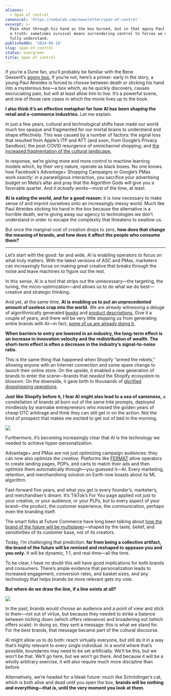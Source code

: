 ```yaml
---
aliases:
  - Span of control
canonical: 'https://nebulab.com/newsletter/span-of-control'
excerpt: >-
  Pain shot through his hand as the box burned, but in that agony Paul glimpsed
  a truth: sometimes survival means surrendering control to forces we don't
  fully understand.
publishedOn: '2024-06-10'
slug: span-of-control
status: evergreen
title: Span of control
---
```

If you’re a Dune fan, you’ll probably be familiar with the Bene Gesserit’s [agony box.](https://www.youtube.com/watch?v=5y4PMUD2KjY&ab_channel=4KHDRMedia) If you’re not, here’s a primer: early in the story, a young Paul Atreides is forced to choose between death or sticking his hand into a mysterious box—a box which, as he quickly discovers, causes excruciating pain, but will at least allow him to live. It’s a powerful scene, and one of those rare cases in which the movie lives up to the book.

**I also think it’s an effective metaphor for how AI has been shaping the retail and e-commerce industries.** Let me explain.

In just a few years, cultural and technological shifts have made our world much too opaque and fragmented for our mortal brains to understand and shape effectively. This was caused by a number of factors: the signal loss that resulted from Apple’s ITP and ATT (and soon, from Google’s Privacy Sandbox); the post-COVID resurgence of omnichannel shopping; and [the increased fragmentation of the cultural landscape.](https://quick.study/soloculture-1)

In response, we’re giving more and more control to machine learning models which, by their very nature, operate as black boxes. No one knows how Facebook’s Advantage+ Shopping Campaigns or Google’s PMax work *exactly*: in a parareligious interaction, you sacrifice your advertising budget on Meta’s altar and pray that the Algorithm Gods will give you a favorable quarter. And *it actually works*—most of the time, at least.

**AI is eating the world, and for a good reason:** it is now necessary to make sense of and imprint ourselves onto an increasingly messy world. Much like Paul Atreides sticking his hand in the box because the alternative is a horrible death, we’re giving away our agency to technologies we don’t understand in order to escape the complexity that threatens to swallow us.

But once the marginal cost of creation drops to zero, **how does that change the meaning of brands, and how does it affect the people who consume them?**

---

Let’s start with the good: far and wide, AI is enabling operators to focus on what truly matters. With the latest versions of ASC and PMax, marketers can increasingly focus on making great creative that breaks through the noise and leave machines to figure out the rest.

In this sense, AI is a tool that strips out the unnecessary—the targeting, the tuning, the micro-optimization—and allows us to do what we do best—creative and strategic thinking.

And yet, at the same time, **AI is enabling us to put an unprecedented amount of useless crap into the world.** We are already witnessing a deluge of algorithmically generated [books](https://garymarcus.substack.com/p/the-imminent-enshittification-of) and [product descriptions.](https://futurism.com/amazon-products-ai-generated) Give it a couple of years, and there will be very little stopping us from generating entire brands with AI—in fact, [some of us are already doing it.](https://pod.link/679570743/episode/e8651b892fd7774b04aabffbd7e3db6b)

**When barriers to entry are lowered in an industry, the long-term effect is an increase in innovation velocity and the redistribution of wealth. The short-term effect is often a decrease in the industry’s signal-to-noise ratio.**

This is the same thing that happened when Shopify “armed the rebels,” allowing anyone with an Internet connection and some spare change to launch their online store. On the upside, it enabled a new generation of brands to enter the scene—brands that *needed* the Shopify ecosystem to blossom. On the downside, it gave birth to thousands of [glorified dropshipping operations](https://nebulab.com/newsletter/maslow-and-brands).

**Just like Shopify before it, I fear AI might also lead to a sea of sameness,** a constellation of brands all born out of the same trite prompts, deployed mindlessly by wannabe entrepreneurs who missed the golden years of cheap DTC arbitrage and think they can still get in on the action. Not the kind of prospect that makes me excited to get out of bed in the morning.

[![](https://mcusercontent.com/679f4835b2683d59bc5762ec3/images/2733277f-96ee-4e38-bf05-665f6d3662f3.jpg)](https://twitter.com/CarissaVeliz/status/1691357305533554688)

Furthermore, it’s becoming increasingly clear that AI is the technology we needed to achieve hyper-personalization.

Advantage+ and PMax are not just optimizing campaign audiences: they can now also optimize *the creative.* Platforms like [FERMÀT](https://www.fermatcommerce.com/) allow operators to create landing pages, PDPs, and carts to match their ads and then optimize them automatically through—you guessed it—AI. Every marketing, retention, and merchandising solution on Earth now boasts about its ML algorithm.

Fast-forward five years, and what you get is every founder’s, marketer’s, and merchandiser’s dream. It’s TikTok’s For You page applied not just to your creative, or your audience, or your PLPs, but to every aspect of your brand—the product, the customer experience, the communication, perhaps even the branding itself.

The smart folks at Future Commerce have long been talking about [how the brand of the future will be multiplayer](https://visions.futurecommerce.com/product/the-multiplayer-brand)—shaped by the taste, belief, and sensitivities of its customer base, not of its creators.

Today, I’m challenging that prediction: **far from being a collective artifact, the brand of the future will be remixed and reshaped to appease you and you only.** It will be dynamic, 1:1, and real-time—all the time.

To be clear, I have no doubt this will have good implications for both brands and consumers. There’s ample evidence that personalization leads to increased engagement, conversion rates, and basket sizes, and any technology that helps brands be more relevant gets my vote.

**But where do we draw the line, if a line exists at all?**

[![](https://mcusercontent.com/679f4835b2683d59bc5762ec3/images/9619a0e0-1581-061d-b95f-6865aa6781b2.png)](https://www.fermatcommerce.com/)

In the past, brands would choose an audience and a point of view and stick to them—not out of virtue, but because they needed to strike a balance between niching down (which offers relevance) and broadening out (which offers scale). In doing so, they sent a message: this is what we stand for. For the best brands, that message became part of the cultural discourse.

AI might allow us to do both: reach virtually everyone, but still do it in a way that’s highly relevant to every single individual. In a world where that’s possible, boundaries may need to be set artificially. We’ll be this, but we won’t be that. We’ll go here, but we won’t go there. And because it will be a wholly arbitrary exercise, it will also require much more discipline than before.

Alternatively, we’re headed for a bleak future: much like Schrödinger’s cat, which is both alive and dead until you open the box, **brands will be nothing and everything—that is, until the very moment you look at them.**
